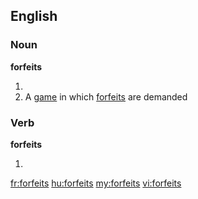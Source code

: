 ==English==

===Noun===
'''forfeits'''

# {{plural of|[[forfeit]]}}
# A [[game]] in which [[forfeit]]s are demanded

===Verb===
'''forfeits'''

# {{third-person singular of|[[forfeit]]}}

[[fr:forfeits]]
[[hu:forfeits]]
[[my:forfeits]]
[[vi:forfeits]]
